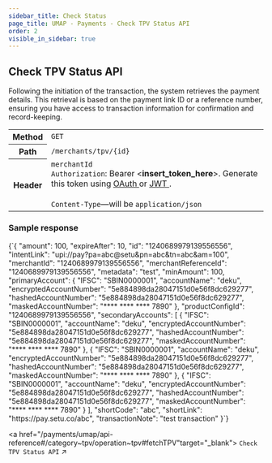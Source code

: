 ```yaml
---
sidebar_title: Check Status
page_title: UMAP - Payments - Check TPV Status API
order: 2
visible_in_sidebar: true
---
```



## Check TPV Status API

Following the initiation of the transaction, the system retrieves the payment details. This retrieval is based on the payment link ID or a reference number, ensuring you have access to transaction information for confirmation and record-keeping.



<table>
    <tbody>
        <tr>
            <th>Method</th>
            <td>
                <code>GET</code>
            </td>
        </tr>
        <tr>
            <th>Path</th>
            <td>
                <code>/merchants/tpv/&#123;id&#125;</code>
            </td>
        </tr>
        <tr>
            <th>Header</th>
            <td>
                <code>merchantId</code><br/>
                <code>Authorization</code>: Bearer &lt;<b>insert_token_here</b>&gt;.
                Generate this token using <a
                    href="/payments/upi-deeplinks/resources/oauth"
                    target="_blank">
                    OAuth
                </a> or <a
                    href="/payments/upi-deeplinks/resources/jwt"
                    target="_blank">
                    JWT
                </a>.<br />
                <br />
                <code>Content-Type</code>—will be <code>application/json</code>
            </td>
        </tr>
    </tbody>
</table>

### Sample response

<CodeBlockWithCopy language="json">
    {`{
  "amount": 100,
  "expireAfter": 10,
  "id": "1240689979139556556",
  "intentLink": "upi://pay?pa=abc@setu&pn=abc&tn=abc&am=100",
  "merchantId": "1240689979139556556",
  "merchantReferenceId": "1240689979139556556",
  "metadata": "test",
  "minAmount": 100,
  "primaryAccount": {
    "IFSC": "SBIN0000001",
    "accountName": "deku",
    "encryptedAccountNumber": "5e884898da28047151d0e56f8dc629277",
    "hashedAccountNumber": "5e884898da28047151d0e56f8dc629277",
    "maskedAccountNumber": "**** **** **** 7890"
  },
  "productConfigId": "1240689979139556556",
  "secondaryAccounts": [
    {
      "IFSC": "SBIN0000001",
      "accountName": "deku",
      "encryptedAccountNumber": "5e884898da28047151d0e56f8dc629277",
      "hashedAccountNumber": "5e884898da28047151d0e56f8dc629277",
      "maskedAccountNumber": "**** **** **** 7890"
    },
    {
      "IFSC": "SBIN0000001",
      "accountName": "deku",
      "encryptedAccountNumber": "5e884898da28047151d0e56f8dc629277",
      "hashedAccountNumber": "5e884898da28047151d0e56f8dc629277",
      "maskedAccountNumber": "**** **** **** 7890"
    },
    {
      "IFSC": "SBIN0000001",
      "accountName": "deku",
      "encryptedAccountNumber": "5e884898da28047151d0e56f8dc629277",
      "hashedAccountNumber": "5e884898da28047151d0e56f8dc629277",
      "maskedAccountNumber": "**** **** **** 7890"
    }
  ],
  "shortCode": "abc",
  "shortLink": "https://pay.setu.co/abc",
  "transactionNote": "test transaction"
}`}
</CodeBlockWithCopy>

<a href="/payments/umap/api-reference#/category~tpv/operation~tpv#fetchTPV"target="_blank">
    <code>Check TPV Status API</code> ↗
</a>
<br/>